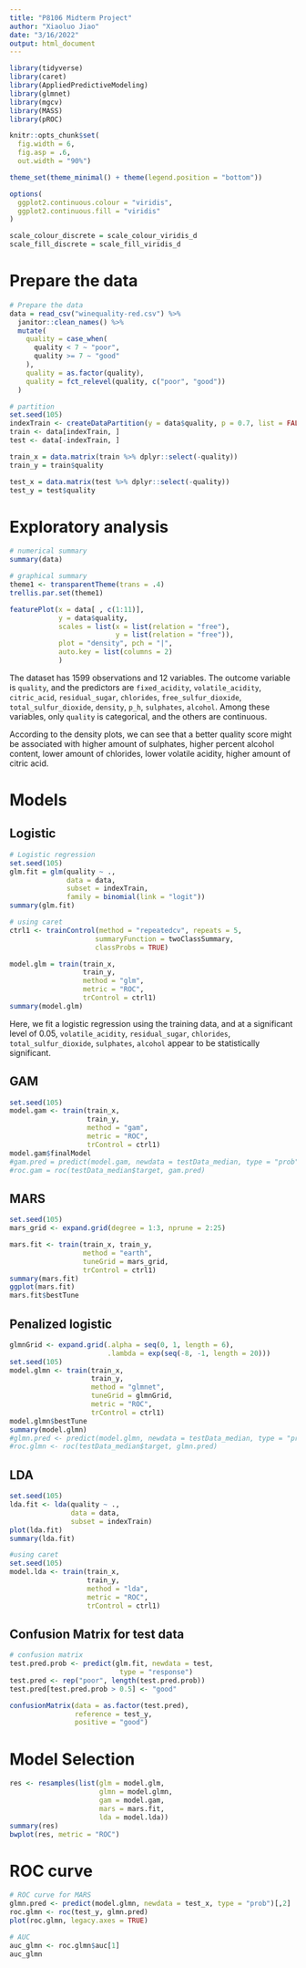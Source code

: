 ```yaml
---
title: "P8106 Midterm Project"
author: "Xiaoluo Jiao"
date: "3/16/2022"
output: html_document
---
```


```r
library(tidyverse)
library(caret)
library(AppliedPredictiveModeling)
library(glmnet)
library(mgcv)
library(MASS)
library(pROC)

knitr::opts_chunk$set(
  fig.width = 6, 
  fig.asp = .6,
  out.width = "90%")

theme_set(theme_minimal() + theme(legend.position = "bottom"))

options(
  ggplot2.continuous.colour = "viridis",
  ggplot2.continuous.fill = "viridis"
)

scale_colour_discrete = scale_colour_viridis_d
scale_fill_discrete = scale_fill_viridis_d
```

# Prepare the data

```r
# Prepare the data
data = read_csv("winequality-red.csv") %>% 
  janitor::clean_names() %>% 
  mutate(
    quality = case_when(
      quality < 7 ~ "poor", 
      quality >= 7 ~ "good"
    ), 
    quality = as.factor(quality), 
    quality = fct_relevel(quality, c("poor", "good"))
  ) 

# partition
set.seed(105)
indexTrain <- createDataPartition(y = data$quality, p = 0.7, list = FALSE)
train <- data[indexTrain, ] 
test <- data[-indexTrain, ]

train_x = data.matrix(train %>% dplyr::select(-quality))
train_y = train$quality

test_x = data.matrix(test %>% dplyr::select(-quality))
test_y = test$quality
```

# Exploratory analysis

```r
# numerical summary
summary(data)

# graphical summary
theme1 <- transparentTheme(trans = .4)
trellis.par.set(theme1)

featurePlot(x = data[ , c(1:11)], 
            y = data$quality,
            scales = list(x = list(relation = "free"), 
                          y = list(relation = "free")),
            plot = "density", pch = "|", 
            auto.key = list(columns = 2)
            )
```

The dataset has 1599 observations and 12 variables. The outcome variable is `quality`, and the predictors are `fixed_acidity`, `volatile_acidity`, `citric_acid`, `residual_sugar`, `chlorides`, `free_sulfur_dioxide`, `total_sulfur_dioxide`, `density`, `p_h`, `sulphates`, `alcohol`. Among these variables, only `quality` is categorical, and the others are continuous. \

According to the density plots, we can see that a better quality score might be associated with higher amount of sulphates, higher percent alcohol content, lower amount of chlorides, lower volatile acidity, higher amount of citric acid. 

# Models
## Logistic

```r
# Logistic regression
set.seed(105)
glm.fit = glm(quality ~ ., 
              data = data, 
              subset = indexTrain, 
              family = binomial(link = "logit"))
summary(glm.fit)

# using caret
ctrl1 <- trainControl(method = "repeatedcv", repeats = 5,
                     summaryFunction = twoClassSummary,
                     classProbs = TRUE)

model.glm = train(train_x,
                  train_y,
                  method = "glm",
                  metric = "ROC",
                  trControl = ctrl1)
summary(model.glm)
```

Here, we fit a logistic regression using the training data, and at a significant level of 0.05, `volatile_acidity`, `residual_sugar`, `chlorides`, `total_sulfur_dioxide`, `sulphates`, `alcohol` appear to be statistically significant. 

## GAM

```r
set.seed(105)
model.gam <- train(train_x,
                   train_y,
                   method = "gam",
                   metric = "ROC",
                   trControl = ctrl1)
model.gam$finalModel
#gam.pred = predict(model.gam, newdata = testData_median, type = "prob")[,2]
#roc.gam = roc(testData_median$target, gam.pred)
```

## MARS

```r
set.seed(105)
mars_grid <- expand.grid(degree = 1:3, nprune = 2:25)

mars.fit <- train(train_x, train_y,
                  method = "earth",
                  tuneGrid = mars_grid,
                  trControl = ctrl1)
summary(mars.fit)
ggplot(mars.fit)
mars.fit$bestTune
```

## Penalized logistic

```r
glmnGrid <- expand.grid(.alpha = seq(0, 1, length = 6),
                        .lambda = exp(seq(-8, -1, length = 20)))
set.seed(105)
model.glmn <- train(train_x, 
                    train_y,
                    method = "glmnet",
                    tuneGrid = glmnGrid,
                    metric = "ROC",
                    trControl = ctrl1)
model.glmn$bestTune
summary(model.glmn)
#glmn.pred <- predict(model.glmn, newdata = testData_median, type = "prob")[,2]
#roc.glmn <- roc(testData_median$target, glmn.pred)
```

## LDA

```r
set.seed(105)
lda.fit <- lda(quality ~ ., 
               data = data,
               subset = indexTrain)
plot(lda.fit)
summary(lda.fit)

#using caret 
set.seed(105)
model.lda <- train(train_x,
                   train_y,
                   method = "lda",
                   metric = "ROC",
                   trControl = ctrl1)
```



## Confusion Matrix for test data
```r
# confusion matrix 
test.pred.prob <- predict(glm.fit, newdata = test,
                           type = "response")
test.pred <- rep("poor", length(test.pred.prob))
test.pred[test.pred.prob > 0.5] <- "good"

confusionMatrix(data = as.factor(test.pred),
                reference = test_y,
                positive = "good")
```


# Model Selection

```r
res <- resamples(list(glm = model.glm,
                      glmn = model.glmn,
                      gam = model.gam,
                      mars = mars.fit,
                      lda = model.lda))
summary(res)
bwplot(res, metric = "ROC")
```

# ROC curve

```r
# ROC curve for MARS
glmn.pred <- predict(model.glmn, newdata = test_x, type = "prob")[,2]
roc.glmn <- roc(test_y, glmn.pred)
plot(roc.glmn, legacy.axes = TRUE)

# AUC
auc_glmn <- roc.glmn$auc[1]
auc_glmn
```

